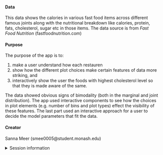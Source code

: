 
#### Data

This data shows the calories in various fast food items across different famous joints along with the nutritional breakdown like calories, protein, fats, cholesterol, sugar etc in those items.
The data source is from *Fast Food Nutrition* 
(fastfoodnutrition.com)



#### Purpose

The purpose of the app is to:

1. make a user understand how each restauren
2. show how the different plot choices make certain features of data more striking, and 
3. interactively show the user the foods with highest cholesterol level so that they is made aware of the same. 

The data showed obvious signs of bimodality (both in the marginal and joint distribution). The app used interactive components to see how the choices in plot elements (e.g. number of bins and plot types) effect the visibility of these features. The last part used an interactive approach for a user to decide the model parameters that fit the data. 

#### Creator

Sanna Meer (smee0005@student.monash.edu)

<details>
<summary>Session information</summary>
```r
sessioninfo::session_info()
```
</details>
